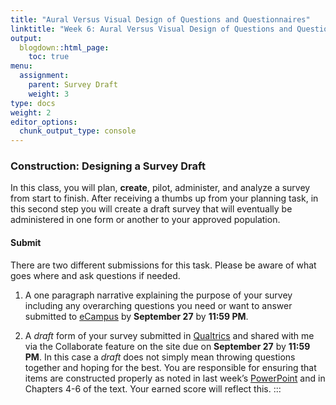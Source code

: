 ```yaml
---
title: "Aural Versus Visual Design of Questions and Questionnaires"
linktitle: "Week 6: Aural Versus Visual Design of Questions and Questionnaires"
output:
  blogdown::html_page:
    toc: true
menu:
  assignment:
    parent: Survey Draft
    weight: 3
type: docs
weight: 2
editor_options: 
  chunk_output_type: console
---
```


### Construction: Designing a Survey Draft
In this class, you will plan, **create**, pilot, administer, and analyze a survey from start to finish. After receiving a thumbs up from your planning task, in this second step you will create a draft survey that will eventually be administered in one form or another to your approved population.

#### Submit
There are two different submissions for this task. Please be aware of what goes where and ask questions if needed.

1. A one paragraph narrative explaining the purpose of your survey including any overarching questions you need or want to answer submitted to [eCampus](https://ecampus.wvu.edu/){target="_blank"} by **September 27** by **11:59 PM**.

2. A *draft* form of your survey submitted in [Qualtrics](https://wvu.qualtrics.com/){target="_blank"} and shared with me via the Collaborate feature on the site due on **September 27** by **11:59 PM**. In this case a *draft* does not simply mean throwing questions together and hoping for the best. You are responsible for ensuring that items are constructed properly as noted in last week's [PowerPoint](/lesson/04-lesson/#survey-design-1) and in Chapters 4-6 of the text. Your earned score will reflect this.
:::
